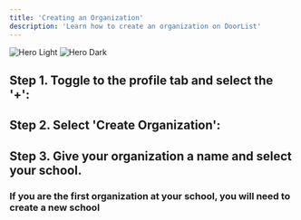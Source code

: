 ```yaml
---
title: 'Creating an Organization'
description: 'Learn how to create an organization on DoorList'
---
```


<img
  className="block dark:hidden"
  src="/images/CreatingAnOrg.png"
  alt="Hero Light"
/>
<img
  className="hidden dark:block"
  src="/images/CreatingAnOrg.png"
  alt="Hero Dark"
/>

## Step 1. Toggle to the profile tab and select the '+':


## Step 2. Select 'Create Organization':


## Step 3. Give your organization a name and select your school.
### If you are the first organization at your school, you will need to create a new school



